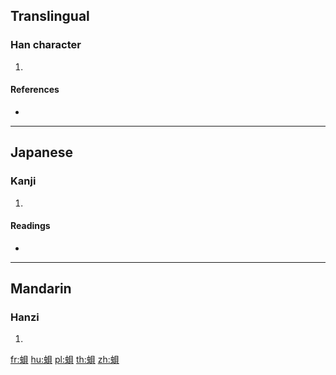 {{character info/new}}
==Translingual==

===Han character===
{{Han char|rn=142|rad=虫|as=07|sn=13|four=|canj=LIBUC}}

# {{defn|Han|sort=虫07}}

====References====
* {{Han ref|kx=1083.300|dkj=33081|dj=1551.170|hdz=42855.060|uh=86FD|ud=34557}}

----

==Japanese==

===Kanji===
{{ja-kanji|grade=|rs=虫07}}

# {{defn|lang=ja|sort=虫07}}

====Readings====
* {{ja-readings|on=[[ばい]] (bai)|kun=[[かい]] (kai)|nanori=}}

----

==Mandarin==

===Hanzi===
{{cmn-hanzi|pin=[[bài]] ([[bai4]])|wg=[[pai4|pai<sup>4</sup>]]}}

# {{defn|lang=cmn|sort=虫07}}

[[fr:蛽]]
[[hu:蛽]]
[[pl:蛽]]
[[th:蛽]]
[[zh:蛽]]